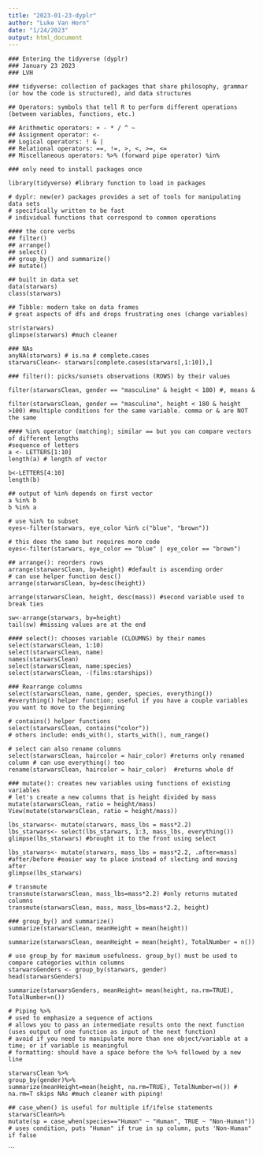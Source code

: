 ```yaml
---
title: "2023-01-23-dyplr"
author: "Luke Van Horn"
date: "1/24/2023"
output: html_document
---
```

`### Entering the tidyverse (dyplr)`  
`### January 23 2023`  
`### LVH`  

`### tidyverse: collection of packages that share philosophy, grammar (or how the code is structured), and data structures`  

`## Operators: symbols that tell R to perform different operations (between variables, functions, etc.)`  

`## Arithmetic operators: + - * / ^ ~`  
`## Assignment operator: <- `  
`## Logical operators: ! & |`  
`## Relational operators: ==, !=, >, <, >=, <=`  
`## Miscellaneous operators: %>% (forward pipe operator) %in%`  

`### only need to install packages once`  

`library(tidyverse) #library function to load in packages`  

`# dyplr: new(er) packages provides a set of tools for manipulating data sets`  
`# specifically written to be fast`  
`# individual functions that correspond to common operations`  

`#### the core verbs`  
`## filter()`  
`## arrange()`  
`## select()`  
`## group_by() and summarize()`  
`## mutate()`  

`## built in data set`  
`data(starwars)`  
`class(starwars)`  


`## Tibble: modern take on data frames`  
`# great aspects of dfs and drops frustrating ones (change variables)`  

`str(starwars)`  
`glimpse(starwars) #much cleaner`  

`### NAs`  
`anyNA(starwars) # is.na # complete.cases`  
`starwarsClean<- starwars[complete.cases(starwars[,1:10]),]`  

`### filter(): picks/sunsets observations (ROWS) by their values`  

`filter(starwarsClean, gender == "masculine" & height < 180) #, means &`  

`filter(starwarsClean, gender == "masculine", height < 180 & height >100) #multiple conditions for the same variable. comma or & are NOT the same`  


`#### %in% operator (matching); similar == but you can compare vectors of different lengths`  
`#sequence of letters`  
`a <- LETTERS[1:10]`  
`length(a) # length of vector`  

`b<-LETTERS[4:10]`  
`length(b)`  

`## output of %in% depends on first vector`  
`a %in% b`  
`b %in% a`  

`# use %in% to subset`  
`eyes<-filter(starwars, eye_color %in% c("blue", "brown"))`  

`# this does the same but requires more code`  
`eyes<-filter(starwars, eye_color == "blue" | eye_color == "brown")`  

`## arrange(): reorders rows`  
`arrange(starwarsClean, by=height) #default is ascending order`  
`# can use helper function desc()`  
`arrange(starwarsClean, by=desc(height))`  

`arrange(starwarsClean, height, desc(mass)) #second variable used to break ties`  

`sw<-arrange(starwars, by=height)`  
`tail(sw) #missing values are at the end`  


`#### select(): chooses variable (CLOUMNS) by their names`  
`select(starwarsClean, 1:10)`  
`select(starwarsClean, name)`  
`names(starwarsClean)`  
`select(starwarsClean, name:species)`  
`select(starwarsClean, -(films:starships))`  


`### Rearrange columns`  
`select(starwarsClean, name, gender, species, everything()) #everything() helper function; useful if you have a couple variables you want to move to the beginning`  

`# contains() helper functions`  
`select(starwarsClean, contains("color"))`  
`# others include: ends_with(), starts_with(), num_range()`  

`# select can also rename columns`  
`select(starwarsClean, haircolor = hair_color) #returns only renamed column # can use everything() too`  
`rename(starwarsClean, haircolor = hair_color)  #returns whole df`  


`### mutate(): creates new variables using functions of existing variables`  
`# let's create a new columns that is height divided by mass`  
`mutate(starwarsClean, ratio = height/mass)`  
`View(mutate(starwarsClean, ratio = height/mass))`  

`lbs_starwars<- mutate(starwars, mass_lbs = mass*2.2)`  
`lbs_starwars<- select(lbs_starwars, 1:3, mass_lbs, everything())`  
`glimpse(lbs_starwars) #brought it to the front using select`  

`lbs_starwars<- mutate(starwars, mass_lbs = mass*2.2, .after=mass) #after/before #easier way to place instead of slecting and moving after`  
`glimpse(lbs_starwars)`  

`# transmute`  
`transmute(starwarsClean, mass_lbs=mass*2.2) #only returns mutated columns`  
`transmute(starwarsClean, mass, mass_lbs=mass*2.2, height)`  


`### group_by() and summarize()`  
`summarize(starwarsClean, meanHeight = mean(height))`  

`summarize(starwarsClean, meanHeight = mean(height), TotalNumber = n())`  


`# use group_by for maximum usefulness. group_by() must be used to compare categories within columns`  
`starwarsGenders <- group_by(starwars, gender)`  
`head(starwarsGenders)`  

`summarize(starwarsGenders, meanHeight= mean(height, na.rm=TRUE), TotalNumber=n())`  

`# Piping %>%`  
`# used to emphasize a sequence of actions`  
`# allows you to pass an intermediate results onto the next function (uses output of one function as input of the next function)`  
`# avoid if you need to manipulate more than one object/variable at a time; or if variable is meaningful`  
`# formatting: should have a space before the %>% followed by a new line`  

`starwarsClean %>%`  
  `group_by(gender)%>%`  
  `summarize(meanHeight=mean(height, na.rm=TRUE), TotalNumber=n()) # na.rm=T skips NAs #much cleaner with piping!`  


`## case_when() is useful for multiple if/ifelse statements`  
`starwarsClean%>%`  
  `mutate(sp = case_when(species=="Human" ~ "Human", TRUE ~ "Non-Human")) # uses condition, puts "Human" if true in sp column, puts 'Non-Human" if false`

```


